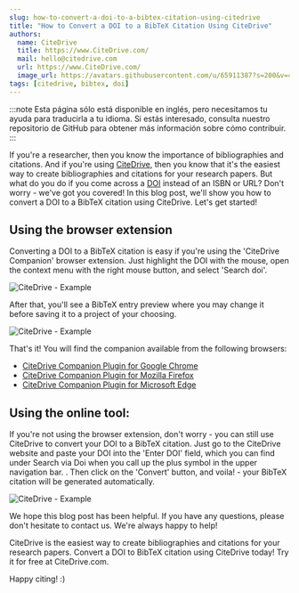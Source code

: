 ```yaml
---
slug: how-to-convert-a-doi-to-a-bibtex-citation-using-citedrive
title: "How to Convert a DOI to a BibTeX Citation Using CiteDrive"
authors:
  name: CiteDrive
  title: https://www.CiteDrive.com/
  mail: hello@citedrive.com
  url: https://www.CiteDrive.com/
  image_url: https://avatars.githubusercontent.com/u/65911387?s=200&v=4
tags: [citedrive, bibtex, doi]
---
```


:::note
Esta página sólo está disponible en inglés, pero necesitamos tu ayuda para traducirla a tu idioma. Si estás interesado, consulta nuestro repositorio de GitHub para obtener más información sobre cómo contribuir.
:::

If you're a researcher, then you know the importance of bibliographies and citations. And if you're using [CiteDrive](https://www.citedrive.com/), then you know that it's the easiest way to create bibliographies and citations for your research papers. But what do you do if you come across a [DOI](/fields/doi/) instead of an ISBN or URL? Don't worry - we've got you covered! In this blog post, we'll show you how to convert a DOI to a BibTeX citation using CiteDrive. Let's get started!



## Using the browser extension
Converting a DOI to a BibTeX citation is easy if you're using the 'CiteDrive Companion' browser extension. Just highlight the DOI with the mouse, open the context menu with the right mouse button, and select 'Search doi'.

![CiteDrive - Example](@site/static/img/tutorial/browserextension-search-doi.png)

After that, you'll see a BibTeX entry preview where you may change it before saving it to a project of your choosing.

![CiteDrive - Example](@site/static/img/tutorial/browserextension-bibtex-preview.png)



 That's it! You will find the companion available from the following browsers:

* [CiteDrive Companion Plugin for Google Chrome](https://chrome.google.com/webstore/detail/citedrive-bibtex-companio/gmmonfphegngpcbcapfbgembkjeookik)
* [CiteDrive Companion Plugin for Mozilla Firefox](https://addons.mozilla.org/af/firefox/addon/citedrive-companion/)
* [CiteDrive Companion Plugin for Microsoft Edge](https://microsoftedge.microsoft.com/addons/detail/citedrive-bibtex-compan/kpmepfpbjehnlgfbcnbmgihklkkmfnpo)


## Using the online tool:
If you're not using the browser extension, don't worry - you can still use CiteDrive to convert your DOI to a BibTeX citation. Just go to the CiteDrive website and paste your DOI into the 'Enter DOI' field, which you can find under Search via Doi when you call up the plus symbol in the upper navigation bar. . Then click on the 'Convert' button, and voila! - your BibTeX citation will be generated automatically.

![CiteDrive - Example](@site/static/img/tutorial/citedrive-search-doi.png)






We hope this blog post has been helpful. If you have any questions, please don't hesitate to contact us. We're always happy to help!

CiteDrive is the easiest way to create bibliographies and citations for your research papers. Convert a DOI to BibTeX citation using CiteDrive today! Try it for free at CiteDrive.com.

Happy citing! :)
